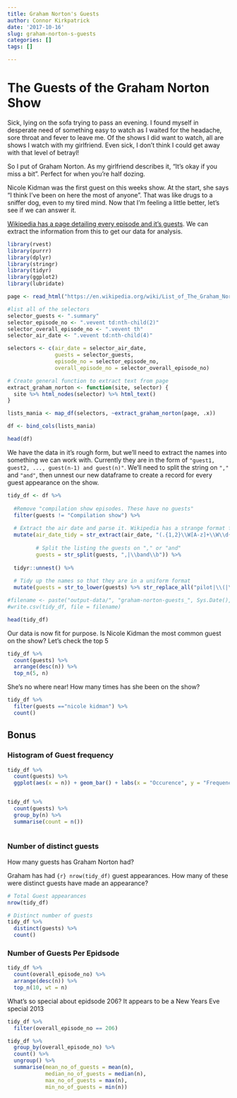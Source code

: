 ```yaml
---
title: Graham Norton's Guests
author: Connor Kirkpatrick
date: '2017-10-16'
slug: graham-norton-s-guests
categories: []
tags: []

---
```


# The Guests of the Graham Norton Show

Sick, lying on the sofa trying to pass an evening. I found myself in desperate need of something easy to watch as I waited for the headache, sore throat and fever to leave me. Of the shows  I did want to watch, all are shows I watch with my girlfriend. Even sick, I don't think I could get away with that level of betrayl!

So I put of Graham Norton. As my girlfriend describes it, "It's okay if you miss a bit". Perfect for when you're half dozing.

Nicole Kidman was the first guest on this weeks show. At the start, she says "I think I've been on here the most of anyone". That was like drugs to a sniffer dog, even to my tired mind. Now that I'm feeling a little better, let's see if we can answer it.

[Wikipedia has a page detailing every episode and it's guests](https://en.wikipedia.org/wiki/List_of_The_Graham_Norton_Show_episodes). We can extract the information from this to get our data for analysis.



```r
library(rvest)
library(purrr)
library(dplyr)
library(stringr)
library(tidyr)
library(ggplot2)
library(lubridate)

page <- read_html("https://en.wikipedia.org/wiki/List_of_The_Graham_Norton_Show_episodes")

#list all of the selectors
selector_guests <- ".summary"
selector_episode_no <- ".vevent td:nth-child(2)"
selector_overall_episode_no <- ".vevent th"
selector_air_date <- ".vevent td:nth-child(4)"

selectors <- c(air_date = selector_air_date, 
               guests = selector_guests, 
               episode_no = selector_episode_no, 
               overall_episode_no = selector_overall_episode_no)

# Create general function to extract text from page
extract_graham_norton <- function(site, selector) {
  site %>% html_nodes(selector) %>% html_text()
}

lists_mania <- map_df(selectors, ~extract_graham_norton(page, .x))

df <- bind_cols(lists_mania)

head(df)
```


We have the data in it's rough form, but we'll need to extract the names into something we can work with. Currently they are in the form of `"guest1, guest2, ..., guest(n-1) and guest(n)"`. We'll need to split the string on  `","` and `"and"`, then unnest our new dataframe to create a record for every guest appearance on the show.

```r
tidy_df <- df %>%
  
  #Remove "compilation show episodes. These have no guests"
  filter(guests != "Compilation show") %>%
  
  # Extract the air date and parse it. Wikipedia has a strange format for these dates
  mutate(air_date_tidy = str_extract(air_date, "(.{1,2}\\W[A-z]+\\W\\d{4})") %>% dmy(),
         
         # Split the listing the guests on "," or "and"
         guests = str_split(guests, ",|\\band\\b")) %>%
  
  tidyr::unnest() %>%
  
  # Tidy up the names so that they are in a uniform format
  mutate(guests = str_to_lower(guests) %>% str_replace_all("pilot|\\(|\\)", "") %>% str_trim())

#filename <- paste("output-data/", "graham-norton-guests_", Sys.Date(), ".csv", sep = "")
#write.csv(tidy_df, file = filename)

head(tidy_df)
```

Our data is now fit for purpose. Is Nicole Kidman the most common guest on the show? Let's check the top 5


```r

tidy_df %>%
  count(guests) %>%
  arrange(desc(n)) %>%
  top_n(5, n)


```

She's no where near! How many times has she been on the show?

```r
tidy_df %>%
  filter(guests =="nicole kidman") %>%
  count()


```



## Bonus


### Histogram of Guest frequency
```r
tidy_df %>%
  count(guests) %>%
  ggplot(aes(x = n)) + geom_bar() + labs(x = "Occurence", y = "Frequency", title = "A barchart to show the number of times each guest has appeared on the show ", subtitle = "Most guests only appear once")


tidy_df %>%
  count(guests) %>%
  group_by(n) %>%
  summarise(count = n())
  

```


### Number of distinct guests

How many guests has Graham Norton had?

Graham has had `{r} nrow(tidy_df)` guest appearances. How many of these were distinct guests have made an appearance?

```r
# Total Guest appearances
nrow(tidy_df)

# Distinct number of guests
tidy_df %>%
  distinct(guests) %>%
  count()
```

### Number of Guests Per Epidsode

```r
tidy_df %>%
  count(overall_episode_no) %>%
  arrange(desc(n)) %>%
  top_n(10, wt = n)
```

What's so special about epidsode 206? It appears to be a New Years Eve special 2013
```r

tidy_df %>%
  filter(overall_episode_no == 206) 
```


```r
tidy_df %>%
  group_by(overall_episode_no) %>%
  count() %>% 
  ungroup() %>%
  summarise(mean_no_of_guests = mean(n),
            median_no_of_guests = median(n),
            max_no_of_guests = max(n),
            min_no_of_guests = min(n))

```
